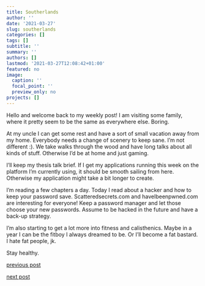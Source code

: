 ```yaml
---
title: Southerlands
author: ''
date: '2021-03-27'
slug: southerlands
categories: []
tags: []
subtitle: ''
summary: ''
authors: []
lastmod: '2021-03-27T12:08:42+01:00'
featured: no
image:
  caption: ''
  focal_point: ''
  preview_only: no
projects: []
---
```


Hello and welcome back to my weekly post! I am visiting some family, where it pretty seem to be the same as everywhere else. Boring. 

At my uncle I can get some rest and have a sort of small vacation away from my home. Everybody needs a change of scenery to keep sane. I'm not different :). We take walks through the wood and have long talks about all kinds of stuff. Otherwise I'd be at home and just gaming. 

I'll keep my thesis talk brief. If I get my applications running this week on the platform I'm currently using, it should be smooth sailing from here. Otherwise my application might take a bit longer to create. 

I'm reading a few chapters a day. Today I read about a hacker and how to keep your password save. Scatteredsecrets.com and haveIbeenpwned.com are interesting for everyone! Keep a password manager and let those choose your new passwords. Assume to be hacked in the future and have a back-up strategy. 

I'm also starting to get a lot more into fitness and calisthenics. Maybe in a year I can be the fitboy I always dreamed to be. Or I'll become a fat bastard. I hate fat people, jk. 

Stay healthy.

[previous post](/2021/03/20/collab)

[next post](#)
